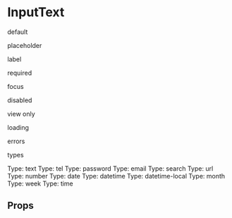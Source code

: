 

<Meta title="Form Controls/InputText" component={InputText} />

# InputText

default

<Preview>
  <Story name="default">
    <div>
      <InputText onChange={action('onChange')} />
      <InputText underlined onChange={action('onChange')} />
    </div>
  </Story>
</Preview>

placeholder

<Preview>
  <Story name="placeholder">
    <div>
      <InputText placeholder="Placeholder text" onChange={action('onChange')} />
      <InputText placeholder="Placeholder text" underlined onChange={action('onChange')} />
    </div>
  </Story>
</Preview>

label

<Preview>
  <Story name="label">
    <div>
      <InputText label="Label" placeholder="Placeholder text" onChange={action('onChange')} />
      <InputText
        label="Label"
        underlined
        placeholder="Placeholder text"
        onChange={action('onChange')}
      />
    </div>
  </Story>
</Preview>

required

<Preview>
  <Story name="required">
    <div>
      <InputText
        required
        label="Required"
        placeholder="Placeholder text"
        onChange={action('onChange')}
      />
      <InputText
        required
        underlined
        label="Required"
        placeholder="Placeholder text"
        onChange={action('onChange')}
      />
    </div>
  </Story>
</Preview>

focus

<Preview>
  <Story name="focus">
    <InputText
      autoFocus
      label="Label"
      placeholder="Placeholder text"
      onChange={action('onChange')}
    />
  </Story>
</Preview>

disabled

<Preview>
  <Story name="disabled">
    <div>
      <InputText
        disabled
        label="Disabled"
        placeholder="Placeholder text"
        onChange={action('onChange')}
      />
      <InputText
        disabled
        underlined
        label="Disabled"
        placeholder="Placeholder text"
        onChange={action('onChange')}
      />
    </div>
  </Story>
</Preview>

view only

<Preview>
  <Story name="viewOnly">
    <div>
      <InputText
        viewOnly
        label="Label"
        value="Text to display only"
        onChange={action('onChange')}
      />
    </div>
  </Story>
</Preview>

loading

<Preview>
  <Story name="loading">
    <div>
      <InputText loading label="Label" onChange={action('onChange')} />
      <InputText underlined loading label="Label" onChange={action('onChange')} />
    </div>
  </Story>
</Preview>

errors

<Preview>
  <Story name="errors">
    <div>
      <InputText
        label="Label"
        placeholder="Placeholder text"
        error="Error message"
        onChange={action('onChange')}
      />
      <InputText
        label="Label"
        underlined
        placeholder="Placeholder text"
        error="Error message"
        onChange={action('onChange')}
      />
    </div>
  </Story>
</Preview>

types

<Preview>
  <Story name="types">
    <div>
      Type: text
      <InputText type="text" placeholder="Type: text" onChange={action('onChange')} />
      Type: tel
      <InputText type="tel" placeholder="Type: tel" onChange={action('onChange')} />
      Type: password
      <InputText type="password" placeholder="Type: password" onChange={action('onChange')} />
      Type: email
      <InputText type="email" placeholder="Type: email" onChange={action('onChange')} />
      Type: search
      <InputText type="search" placeholder="Type: search" onChange={action('onChange')} />
      Type: url
      <InputText type="url" placeholder="Type: url" onChange={action('onChange')} />
      Type: number
      <InputText type="number" placeholder="Type: number" onChange={action('onChange')} />
      Type: date
      <InputText type="date" placeholder="Type: date" onChange={action('onChange')} />
      Type: datetime
      <InputText type="datetime" placeholder="Type: datetime" onChange={action('onChange')} />
      Type: datetime-local
      <InputText
        type="datetime-local"
        placeholder="Type: datetime-local"
        onChange={action('onChange')}
      />
      Type: month
      <InputText type="month" placeholder="Type: month" onChange={action('onChange')} />
      Type: week
      <InputText type="week" placeholder="Type: week" onChange={action('onChange')} />
      Type: time
      <InputText type="time" placeholder="Type: time" onChange={action('onChange')} />
    </div>
  </Story>
</Preview>

## Props

<ArgsTable of={InputText} />
